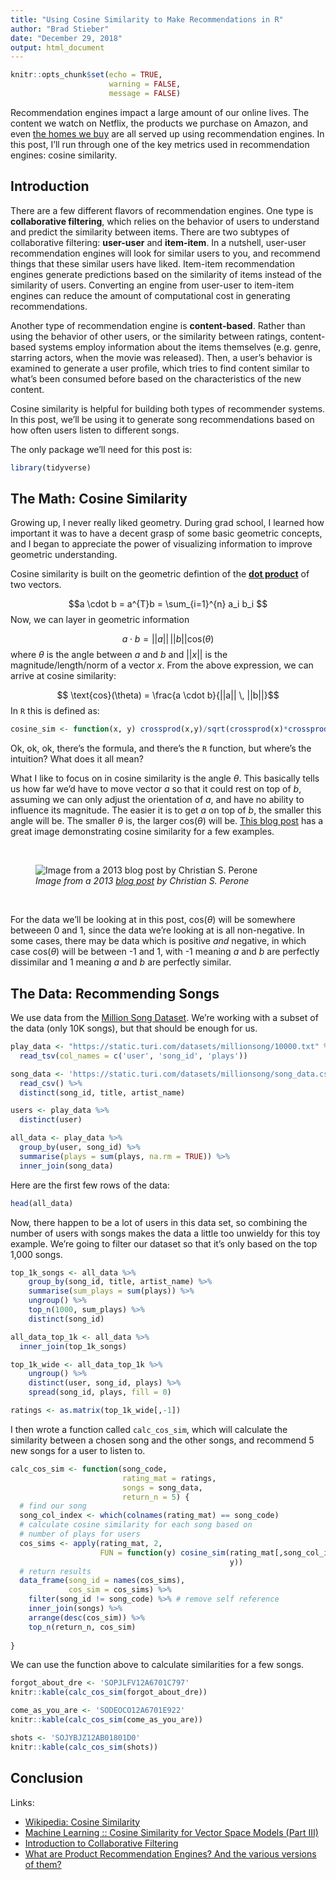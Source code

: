 ```yaml
---
title: "Using Cosine Similarity to Make Recommendations in R"
author: "Brad Stieber"
date: "December 29, 2018"
output: html_document
---
```



```r
knitr::opts_chunk$set(echo = TRUE,
                      warning = FALSE,
                      message = FALSE)
```

Recommendation engines impact a large amount of our online lives. The content we watch on Netflix, the products we purchase on Amazon, and even [the homes we buy](https://www.redfin.com/blog/2013/09/the-end-of-search.html) are all served up using recommendation engines. In this post, I'll run through one of the key metrics used in recommendation engines: cosine similarity.

## Introduction

There are a few different flavors of recommendation engines. One type is __collaborative filtering__, which relies on the behavior of users to understand and predict the similarity between items. There are two subtypes of collaborative filtering: __user-user__ and __item-item__. In a nutshell, user-user recommendation engines will look for similar users to you, and recommend things that these similar users have liked. Item-item recommendation engines generate predictions based on the similarity of items instead of the similarity of users. Converting an engine from user-user to item-item engines can reduce the amount of computational cost in generating recommendations.

Another type of recommendation engine is __content-based__. Rather than using the behavior of other users, or the similarity between ratings, content-based systems employ information about the items themselves (e.g. genre, starring actors, when the movie was released). Then, a user's behavior is examined to generate a user profile, which tries to find content similar to what's been consumed before based on the characteristics of the new content.

Cosine similarity is helpful for building both types of recommender systems. In this post, we'll be using it to generate song recommendations based on how often users listen to different songs.

The only package we'll need for this post is:

```r
library(tidyverse)
```


## The Math: Cosine Similarity

Growing up, I never really liked geometry. During grad school, I learned how important it was to have a decent grasp of some basic geometric concepts, and I began to appreciate the power of visualizing information to improve geometric understanding.

Cosine similarity is built on the geometric defintion of the [__dot product__](https://en.wikipedia.org/wiki/Dot_product) of two vectors.

$$a \cdot b = a^{T}b = \sum_{i=1}^{n} a_i b_i $$
Now, we can layer in geometric information

$$a \cdot b = ||a|| \, ||b|| \text{cos}(\theta)$$
where $\theta$ is the angle between $a$ and $b$ and $||x||$ is the magnitude/length/norm of a vector $x$. From the above expression, we can arrive at cosine similarity:

$$ \text{cos}(\theta) = \frac{a \cdot b}{||a|| \, ||b||}$$
In `R` this is defined as:

```r
cosine_sim <- function(x, y) crossprod(x,y)/sqrt(crossprod(x)*crossprod(y))
```

Ok, ok, ok, there's the formula, and there's the `R` function, but where's the intuition? What does it all mean?

What I like to focus on in cosine similarity is the angle $\theta$. This basically tells us how far we'd have to move vector $a$ so that it could rest on top of $b$, assuming we can only adjust the orientation of $a$, and have no ability to influence its magnitude. The easier it is to get $a$ on top of $b$, the smaller this angle will be. The smaller $\theta$ is, the larger $\text{cos}(\theta)$ will be. [This blog post](http://blog.christianperone.com/2013/09/machine-learning-cosine-similarity-for-vector-space-models-part-iii/) has a great image demonstrating cosine similarity for a few examples.

<br>

![_Image from a 2013 [blog post](http://blog.christianperone.com/2013/09/machine-learning-cosine-similarity-for-vector-space-models-part-iii/) by Christian S. Perone_](http://blog.christianperone.com/wp-content/uploads/2013/09/cosinesimilarityfq1.png)

<br>

For the data we'll be looking at in this post, $\text{cos}(\theta)$ will be somewhere betweeen 0 and 1, since the data we're looking at is all non-negative. In some cases, there may be data which is positive _and_ negative, in which case $\text{cos}(\theta)$ will be between -1 and 1, with -1 meaning $a$ and $b$ are perfectly dissimilar and 1 meaning $a$ and $b$ are perfectly similar.


## The Data: Recommending Songs

We use data from the [Million Song Dataset](https://labrosa.ee.columbia.edu/millionsong/). We're working with a subset of the data (only 10K songs), but that should be enough for us.

```r
play_data <- "https://static.turi.com/datasets/millionsong/10000.txt" %>%
  read_tsv(col_names = c('user', 'song_id', 'plays'))

song_data <- 'https://static.turi.com/datasets/millionsong/song_data.csv' %>%
  read_csv() %>%
  distinct(song_id, title, artist_name)

users <- play_data %>%
  distinct(user)

all_data <- play_data %>%
  group_by(user, song_id) %>%
  summarise(plays = sum(plays, na.rm = TRUE)) %>%
  inner_join(song_data)
```

Here are the first few rows of the data:

```r
head(all_data)
```

Now, there happen to be a lot of users in this data set, so combining the number of users with songs makes the data a little too unwieldy for this toy example. We're going to filter our dataset so that it's only based on the top 1,000 songs.

```r
top_1k_songs <- all_data %>%
    group_by(song_id, title, artist_name) %>%
    summarise(sum_plays = sum(plays)) %>%
    ungroup() %>%
    top_n(1000, sum_plays) %>% 
    distinct(song_id)

all_data_top_1k <- all_data %>%
  inner_join(top_1k_songs)

top_1k_wide <- all_data_top_1k %>%
    ungroup() %>%
    distinct(user, song_id, plays) %>%
    spread(song_id, plays, fill = 0)

ratings <- as.matrix(top_1k_wide[,-1])

```

I then wrote a function called `calc_cos_sim`, which will calculate the similarity between a chosen song and the other songs, and recommend 5 new songs for a user to listen to.

```r
calc_cos_sim <- function(song_code, 
                         rating_mat = ratings,
                         songs = song_data,
                         return_n = 5) {
  # find our song
  song_col_index <- which(colnames(rating_mat) == song_code)
  # calculate cosine similarity for each song based on 
  # number of plays for users
  cos_sims <- apply(rating_mat, 2,
                    FUN = function(y) cosine_sim(rating_mat[,song_col_index],
                                                 y))
  # return results
  data_frame(song_id = names(cos_sims),
             cos_sim = cos_sims) %>%
    filter(song_id != song_code) %>% # remove self reference
    inner_join(songs) %>%
    arrange(desc(cos_sim)) %>%
    top_n(return_n, cos_sim)
  
}
```

We can use the function above to calculate similarities for a few songs.

```r
forgot_about_dre <- 'SOPJLFV12A6701C797'
knitr::kable(calc_cos_sim(forgot_about_dre))
```

<!--
```r
enter_sandman <- 'SOCHYVZ12A6D4F5908'
knitr::kable(calc_cos_sim(enter_sandman))
```
-->

```r
come_as_you_are <- 'SODEOCO12A6701E922'
knitr::kable(calc_cos_sim(come_as_you_are))
```

```r
shots <- 'SOJYBJZ12AB01801D0'
knitr::kable(calc_cos_sim(shots))
```


## Conclusion

Links:

- [Wikipedia: Cosine Similarity](https://en.wikipedia.org/wiki/Cosine_similarity)
- [Machine Learning :: Cosine Similarity for Vector Space Models (Part III)](http://blog.christianperone.com/2013/09/machine-learning-cosine-similarity-for-vector-space-models-part-iii/)
- [Introduction to Collaborative Filtering](https://hackernoon.com/introduction-to-recommender-system-part-1-collaborative-filtering-singular-value-decomposition-44c9659c5e75)
- [What are Product Recommendation Engines? And the various versions of them?](https://towardsdatascience.com/what-are-product-recommendation-engines-and-the-various-versions-of-them-9dcab4ee26d5)